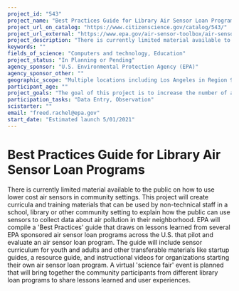 ```yaml
---
project_id: "543"
project_name: "Best Practices Guide for Library Air Sensor Loan Programs"
project_url_on_catalog: "https://www.citizenscience.gov/catalog/543/"
project_url_external: "https://www.epa.gov/air-sensor-toolbox/air-sensor-loan-programs"
project_description: "There is currently limited material available to the public on how to use lower cost air sensors in community settings. This project will create curricula and training materials that can be used by non-technical staff in a school, library or other community setting to explain how the public can use sensors to collect data about air pollution in their neighborhood. EPA will compile a &#39;Best Practices&#39; guide that draws on lessons learned from several EPA sponsored air sensor loan programs across the U.S. that pilot and evaluate an air sensor loan program. The guide will include sensor curriculum for youth and adults and other transferable materials like startup guides, a resource guide, and instructional videos for organizations starting their own air sensor loan program. A virtual &#39;science fair&#39; event is planned that will bring together the community participants from different library loan programs to share lessons learned and user experiences."
keywords: ""
fields_of_science: "Computers and technology, Education"
project_status: "In Planning or Pending"
agency_sponsor: "U.S. Environmental Protection Agency (EPA)"
agency_sponsor_other: ""
geographic_scope: "Multiple locations including Los Angeles in Region 9, tribal communities in Region 10, and rural and suburban communities in Region 5"
participant_age: ""
project_goals: "The goal of this project is to increase the number of air sensors available to communities, particularly in areas that might not otherwise have access to these tools, to build air pollution awareness and awareness around how to manage individual exposure to improve one's health and well-being."
participation_tasks: "Data Entry, Observation"
scistarter: ""
email: "freed.rachel@epa.gov"
start_date: "Estimated launch 5/01/2021"
---
```


# Best Practices Guide for Library Air Sensor Loan Programs

There is currently limited material available to the public on how to use lower cost air sensors in community settings. This project will create curricula and training materials that can be used by non-technical staff in a school, library or other community setting to explain how the public can use sensors to collect data about air pollution in their neighborhood. EPA will compile a &#39;Best Practices&#39; guide that draws on lessons learned from several EPA sponsored air sensor loan programs across the U.S. that pilot and evaluate an air sensor loan program. The guide will include sensor curriculum for youth and adults and other transferable materials like startup guides, a resource guide, and instructional videos for organizations starting their own air sensor loan program. A virtual &#39;science fair&#39; event is planned that will bring together the community participants from different library loan programs to share lessons learned and user experiences.

